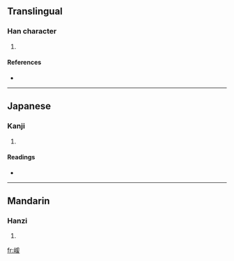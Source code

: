 ==Translingual==

===Han character===
{{Han char|rn=46|rad=山|as=09|sn=12|four=|canj=山月一水 (UBME)}}

# {{defn|Han|sort=山09}}

====References====
* {{Han ref|kx=0316.120|dkj=08275|hdz=10787.180|uh=5D48|ud=23880}}

----

==Japanese==

===Kanji===
{{ja-kanji|grade=|rs=山09}}

# {{defn|Japanese}}

====Readings====
* {{ja-readings|on=[[かん]] (kan), [[がん]] (gan)|kun=}}

----

==Mandarin==

===Hanzi===
{{cmn-hanzi|pin=[[huǎn]] ([[huan3]]), [[qiān]] ([[qian1]])|wg=huan<sup>3</sup>, ch'ien<sup>1</sup>}}

# {{defn|Mandarin}}

[[fr:嵈]]